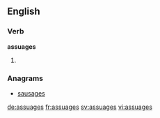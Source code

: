 
==English==

===Verb===
'''assuages'''

# {{third-person singular of|assuage}}

===Anagrams===
* [[sausages#English|sausages]]

[[de:assuages]]
[[fr:assuages]]
[[sv:assuages]]
[[vi:assuages]]